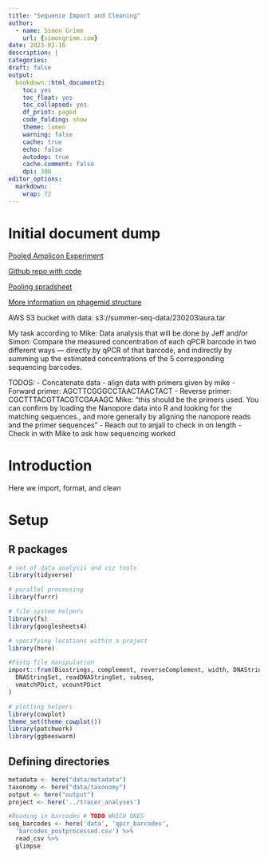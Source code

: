```yaml
---
title: "Sequence Import and Cleaning"
author:
  - name: Simon Grimm
    url: {simongrimm.com}
date: 2023-02-16
description: |
categories:
draft: false
output:
  bookdown::html_document2:
    toc: yes
    toc_float: yes
    toc_collapsed: yes
    df_print: paged
    code_folding: show
    theme: lumen
    warning: false
    cache: true
    echo: false
    autodep: true
    cache.comment: false
    dpi: 300
editor_options:
  markdown:
    wrap: 72
---
```


# Initial document dump
[Pooled Amplicon Experiment](https://docs.google.com/document/d/1YRjikGYGGN6P9ZY36nNZMrqFOs_UfweKkipn1_YooO4/edit)

[Github repo with code](https://github.com/naobservatory/phagemid-design/tree/main/analysis/2022-06-06-nanopore-analysis)

[Pooling spradsheet](https://docs.google.com/spreadsheets/d/12b04wXfEUhwDhB-e1jmSayz_7HByKeuQ8hD0rTrcnv4/edit#gid=0)

[More information on phagemid structure](https://docs.google.com/document/d/1qNWIACM-xcg10vNcXyWT7-P4I7DpGqGQ3ywUtDN5qug/edit)

AWS S3 bucket with data: s3://summer-seq-data/230203laura.tar

My task according to Mike:
Data analysis that will be done by Jeff and/or Simon: Compare the measured concentration of each qPCR barcode in two different ways — directly by qPCR of that barcode, and indirectly by summing up the estimated concentrations of the 5 corresponding sequencing barcodes.

TODOS:
 - Concatenate data
 - align data with primers given by mike
  		- Forward primer: AGCTTCGGGCCTAACTAACTACT
		- Reverse primer: CGCTTTACGTTACGTCGAAAGC
		Mike: "this should be the primers used. You can confirm by loading the Nanopore data into R and looking for the matching sequences., and more generally by aligning the nanopore reads and the primer sequences"
 - Reach out to anjali to check in on length
 - Check in with Mike to ask how sequencing worked


# Introduction
Here we import, format, and clean

# Setup

## R packages

```r
# set of data analysis and viz tools
library(tidyverse)

# parallel processing
library(furrr)

# file system helpers
library(fs)
library(googlesheets4)

# specifying locations within a project
library(here)

#Fastq file manipulation
import::from(Biostrings, complement, reverseComplement, width, DNAString,
  DNAStringSet, readDNAStringSet, subseq,
  vmatchPDict, vcountPDict
)

# plotting helpers
library(cowplot)
theme_set(theme_cowplot())
library(patchwork)
library(ggbeeswarm)
```

## Defining directories

```r
metadata <- here("data/metadata")
taxonomy <- here("data/taxonomy")
output <- here("output")
project <- here('../tracer_analyses')
```

```r
#Reading in barcodes # TODO WHICH ONES
seq_barcodes <- here('data', 'qpcr_barcodes',
  'barcodes_postprocessed.csv') %>%
  read_csv %>%
  glimpse

```